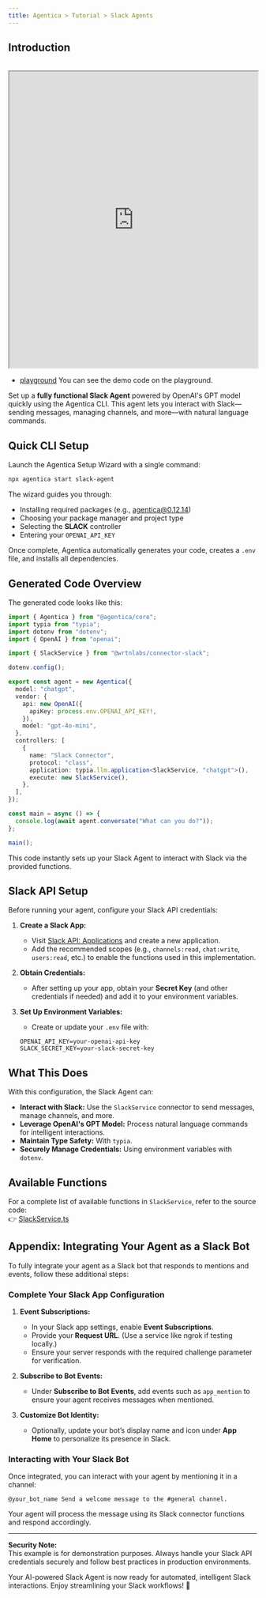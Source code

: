 ```yaml
---
title: Agentica > Tutorial > Slack Agents
---
```


## Introduction

<br />
<iframe
  src="https://youtube.com/embed/ZRZqFicj50I"
  title="Slack A.I. Chatbot built with Agentica"
  width="100%"
  height="600"
  allow="accelerometer; autoplay; clipboard-write; encrypted-media; gyroscope; picture-in-picture; web-share"
  referrerPolicy="strict-origin-when-cross-origin"
  allowFullScreen
></iframe>

- [playground](https://stackblitz.com/~/github.com/wrtnlabs/agentica-tutorial-slack?file=README.md) You can see the demo code on the playground.

Set up a **fully functional Slack Agent** powered by OpenAI's GPT model quickly using the Agentica CLI. This agent lets you interact with Slack—sending messages, managing channels, and more—with natural language commands.

## Quick CLI Setup

Launch the Agentica Setup Wizard with a single command:

```bash
npx agentica start slack-agent
```

The wizard guides you through:

- Installing required packages (e.g., agentica@0.12.14)
- Choosing your package manager and project type
- Selecting the **SLACK** controller
- Entering your `OPENAI_API_KEY`

Once complete, Agentica automatically generates your code, creates a `.env` file, and installs all dependencies.

## Generated Code Overview

The generated code looks like this:

```typescript
import { Agentica } from "@agentica/core";
import typia from "typia";
import dotenv from "dotenv";
import { OpenAI } from "openai";

import { SlackService } from "@wrtnlabs/connector-slack";

dotenv.config();

export const agent = new Agentica({
  model: "chatgpt",
  vendor: {
    api: new OpenAI({
      apiKey: process.env.OPENAI_API_KEY!,
    }),
    model: "gpt-4o-mini",
  },
  controllers: [
    {
      name: "Slack Connector",
      protocol: "class",
      application: typia.llm.application<SlackService, "chatgpt">(),
      execute: new SlackService(),
    },
  ],
});

const main = async () => {
  console.log(await agent.conversate("What can you do?"));
};

main();
```

This code instantly sets up your Slack Agent to interact with Slack via the provided functions.

## Slack API Setup

Before running your agent, configure your Slack API credentials:

1. **Create a Slack App:**

   - Visit [Slack API: Applications](https://api.slack.com/apps) and create a new application.
   - Add the recommended scopes (e.g., `channels:read`, `chat:write`, `users:read`, etc.) to enable the functions used in this implementation.

2. **Obtain Credentials:**

   - After setting up your app, obtain your **Secret Key** (and other credentials if needed) and add it to your environment variables.

3. **Set Up Environment Variables:**

   - Create or update your `.env` file with:

   ```env
   OPENAI_API_KEY=your-openai-api-key
   SLACK_SECRET_KEY=your-slack-secret-key
   ```

## What This Does

With this configuration, the Slack Agent can:

- **Interact with Slack:** Use the `SlackService` connector to send messages, manage channels, and more.
- **Leverage OpenAI's GPT Model:** Process natural language commands for intelligent interactions.
- **Maintain Type Safety:** With `typia`.
- **Securely Manage Credentials:** Using environment variables with `dotenv`.

## Available Functions

For a complete list of available functions in `SlackService`, refer to the source code:  
👉 [SlackService.ts](https://github.com/wrtnlabs/connectors/blob/main/packages/slack/src/slack/SlackService.ts)

## Appendix: Integrating Your Agent as a Slack Bot

To fully integrate your agent as a Slack bot that responds to mentions and events, follow these additional steps:

### Complete Your Slack App Configuration

1. **Event Subscriptions:**

   - In your Slack app settings, enable **Event Subscriptions**.
   - Provide your **Request URL**. (Use a service like ngrok if testing locally.)
   - Ensure your server responds with the required challenge parameter for verification.

2. **Subscribe to Bot Events:**

   - Under **Subscribe to Bot Events**, add events such as `app_mention` to ensure your agent receives messages when mentioned.

3. **Customize Bot Identity:**
   - Optionally, update your bot’s display name and icon under **App Home** to personalize its presence in Slack.

### Interacting with Your Slack Bot

Once integrated, you can interact with your agent by mentioning it in a channel:

```plaintext
@your_bot_name Send a welcome message to the #general channel.
```

Your agent will process the message using its Slack connector functions and respond accordingly.

---

**Security Note:**  
This example is for demonstration purposes. Always handle your Slack API credentials securely and follow best practices in production environments.

Your AI-powered Slack Agent is now ready for automated, intelligent Slack interactions. Enjoy streamlining your Slack workflows! 🚀
